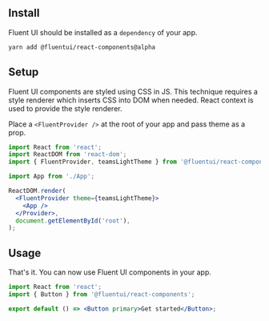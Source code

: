 
<Meta title="Concepts/Developer/Quick Start" />

## Install

Fluent UI should be installed as a `dependency` of your app.

```sh
yarn add @fluentui/react-components@alpha
```

## Setup

Fluent UI components are styled using CSS in JS. This technique requires a style renderer which inserts CSS into DOM when needed. React context is used to provide the style renderer.

Place a `<FluentProvider />` at the root of your app and pass theme as a prop.

```jsx
import React from 'react';
import ReactDOM from 'react-dom';
import { FluentProvider, teamsLightTheme } from '@fluentui/react-components';

import App from './App';

ReactDOM.render(
  <FluentProvider theme={teamsLightTheme}>
    <App />
  </Provider>,
  document.getElementById('root'),
);
```

## Usage

That's it. You can now use Fluent UI components in your app.

```jsx
import React from 'react';
import { Button } from '@fluentui/react-components';

export default () => <Button primary>Get started</Button>;
```
